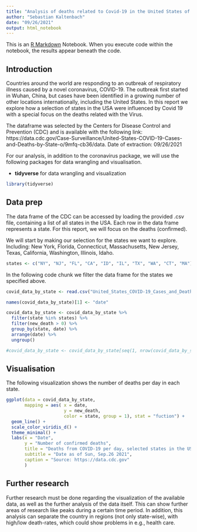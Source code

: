 ---
title: "Analysis of deaths related to Covid-19 in the United States of America"
author: "Sebastian Kaltenbach"
date: "09/26/2021"
output: html_notebook
---

This is an [R Markdown](http://rmarkdown.rstudio.com) Notebook. When you execute code within the notebook, the results appear beneath the code. 

## Introduction

Countries around the world are responding to an outbreak of respiratory illness caused by a novel coronavirus, COVID-19.
The outbreak first started in Wuhan, China, but cases have been identified in a growing number of other locations internationally, including the United States.
In this report we explore how a selection of states in the USA were influenced by Covid 19 with a special focus on the deaths related with the Virus.

The dataframe was selected by the Centers for Disease Control and Prevention (CDC) and is available with the following link: https://data.cdc.gov/Case-Surveillance/United-States-COVID-19-Cases-and-Deaths-by-State-o/9mfq-cb36/data.
Date of extraction: 09/26/2021

For our analysis, in addition to the coronavirus package, we will use the following packages for data wrangling and visualisation.

-   **tidyverse** for data wrangling and visualization

```{r}
library(tidyverse)
```

## Data prep

The data frame of the CDC can be accessed by loading the provided .csv file, containing a list of all states in the USA. Each row in the data frame represents a state.
For this report, we will focus on the deaths (confirmed).

We will start by making our selection for the states we want to explore. Including: New York, Florida, Connecticut, Massachusetts, New Jersey, Texas, California, Washington, Illinois, Idaho.
```{r}
states <- c("NY", "NJ", "FL", "CA", "ID", "IL", "TX", "WA", "CT", "MA")
```

In the following code chunk we filter the data frame for the states we specified above.

```{r}
covid_data_by_state <- read.csv("United_States_COVID-19_Cases_and_Deaths_by_State_over_Time.csv")

names(covid_data_by_state)[1] <- "date"

covid_data_by_state <- covid_data_by_state %>%
  filter(state %in% states) %>%
  filter(new_death > 0) %>%
  group_by(state, date) %>%
  arrange(date) %>%
  ungroup()

#covid_data_by_state <- covid_data_by_state[seq(1, nrow(covid_data_by_state),5), ]
```

## Visualisation

The following visualization shows the number of deaths per day in each state.

```{r visualization, warning=FALSE}
ggplot(data = covid_data_by_state, 
       mapping = aes( x = date, 
                      y = new_death, 
                      color = state, group = 1), stat = "fuction") +
  geom_line() +
  scale_color_viridis_d() +
  theme_minimal() +
  labs(x = "Date",
       y = "Number of confirmed deaths",
       title = "Deaths from COVID-19 per day, selected states in the US",
       subtitle = "Date as of Sun, Sep.26 2021",
       caption = "Source: https://data.cdc.gov"
       )
```
## Further research

Further research must be done regarding the visualization of the available data, as well as the further analysis of the data itself. This can show further areas of research like peaks during a certain time period. In addition, this analysis can separate the country in regions (not only state-wise), with high/low death-rates, which could show problems in e.g., health care. 